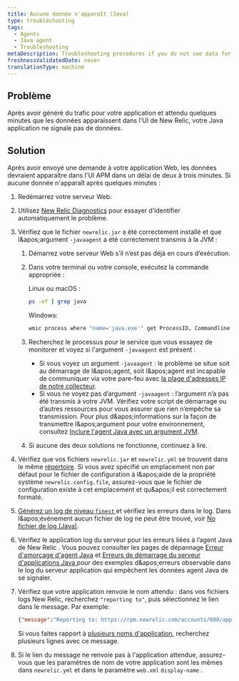 ```yaml
---
title: Aucune donnée n'apparaît (Java)
type: troubleshooting
tags:
  - Agents
  - Java agent
  - Troubleshooting
metaDescription: Troubleshooting procedures if you do not see data for your app in the New Relic UI after installing the Java agent.
freshnessValidatedDate: never
translationType: machine
---
```


## Problème

Après avoir généré du trafic pour votre application et attendu quelques minutes que les données apparaissent dans l&apos;UI de New Relic, votre Java application ne signale pas de données.

## Solution

Après avoir envoyé une demande à votre application Web, les données devraient apparaître dans l&apos;UI APM dans un délai de deux à trois minutes. Si aucune donnée n&apos;apparaît après quelques minutes :

1. Redémarrez votre serveur Web.

2. Utilisez [New Relic Diagnostics](/docs/agents/manage-apm-agents/troubleshooting/new-relic-diagnostics) pour essayer d’identifier automatiquement le problème.

3. Vérifiez que le fichier `newrelic.jar` a été correctement installé et que l&amp;apos;argument `-javaagent` a été correctement transmis à la JVM :

   1. Démarrez votre serveur Web s’il n’est pas déjà en cours d’exécution.

   2. Dans votre terminal ou votre console, exécutez la commande appropriée :

      Linux ou macOS :

      ```sh
      ps -ef | grep java
      ```

      Windows:

      ```sh
      wmic process where "name='java.exe'" get ProcessID, Commandline /format:list
      ```

   3. Recherchez le processus pour le service que vous essayez de monitorer et voyez si l&apos;argument `-javaagent` est présent :

      * Si vous voyez un argument `-javaagent` : le problème se situe soit au démarrage de l&amp;apos;agent, soit l&amp;apos;agent est incapable de communiquer via votre pare-feu avec [la plage d&apos;adresses IP de notre collecteur](/docs/using-new-relic/cross-product-functions/install-configure/networks).
      * Si vous ne voyez pas d’argument `-javaagent` : l’argument n’a pas été transmis à votre JVM. Vérifiez votre script de démarrage ou d’autres ressources pour vous assurer que rien n’empêche sa transmission. Pour plus d&amp;apos;informations sur la façon de transmettre l&amp;apos;argument pour votre environnement, consultez [Inclure l&apos;agent Java avec un argument JVM](/docs/agents/java-agent/installation/include-java-agent-jvm-argument).

   4. Si aucune des deux solutions ne fonctionne, continuez à lire.

4. Vérifiez que vos fichiers `newrelic.jar` et `newrelic.yml` se trouvent dans le même [répertoire](/docs/agents/manage-apm-agents/troubleshooting/find-agent-root-directory#java-agent). Si vous avez spécifié un emplacement non par défaut pour le fichier de configuration à l&amp;apos;aide de la propriété système `newrelic.config.file`, assurez-vous que le fichier de configuration existe à cet emplacement et qu&amp;apos;il est correctement formaté.

5. [Générez un log de niveau `finest` ](/docs/agents/java-agent/troubleshooting/generating-logs-troubleshooting)et vérifiez les erreurs dans le log. Dans l&amp;apos;événement aucun fichier de log ne peut être trouvé, voir [No fichier de log (Java)](/docs/agents/java-agent/troubleshooting/no-log-file-java).

6. Vérifiez le application log du serveur pour les erreurs liées à l’agent Java de New Relic . Vous pouvez consulter les pages de dépannage [Erreur d&apos;amorçage d&apos;agent Java](/docs/agents/java-agent/troubleshooting/error-bootstrapping-new-relic-java-agent) et [Erreurs de démarrage du serveur d&apos;applications Java ](/docs/agents/java-agent/troubleshooting/errors-starting-java-app-server)pour des exemples d&amp;apos;erreurs observable dans le log du serveur application qui empêchent les données agent Java de se signaler.

7. Vérifiez que votre application renvoie le nom attendu : dans vos fichiers logs New Relic, recherchez `"reporting to"`, puis sélectionnez le lien dans le message. Par exemple:

   ```json
   {"message":"Reporting to: https://rpm.newrelic.com/accounts/000/applications/000000"}
   ```

   Si vous faites rapport à [plusieurs noms d&apos;application](/docs/apm/new-relic-apm/installation-configuration/using-multiple-names-app), recherchez plusieurs lignes avec ce message.

8. Si le lien du message ne renvoie pas à l&apos;application attendue, assurez-vous que les paramètres de nom de votre application sont les mêmes dans `newrelic.yml` et dans le paramètre `web.xml` `display-name` .